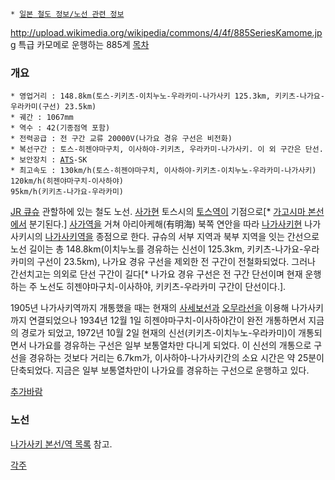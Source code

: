{{{+1 長崎本線 / Nagasaki Main Line}}}
 * [[일본 철도 정보/노선 관련 정보]]
http://upload.wikimedia.org/wikipedia/commons/4/4f/885SeriesKamome.jpg
특급 카모메로 운행하는 885계
[[목차]]
=== 개요 ===
 * 영업거리 : 148.8km(토스-키키츠-이치누노-우라카미-나가사키 125.3km, 키키츠-나가요-우라카미(구선) 23.5km)
 * 궤간 : 1067mm
 * 역수 : 42(기종점역 포함)
 * 전력공급 : 전 구간 교류 20000V(나가요 경유 구선은 비전화)
 * 복선구간 : 토스-히젠야마구치, 이사하야-키키츠, 우라카미-나가사키. 이 외 구간은 단선.
 * 보안장치 : [[ATS]]-SK
 * 최고속도 : 130km/h(토스-히젠야마구치, 이사하야-키키츠-이치누노-우라카미-나가사키)
 120km/h(히젠야마구치-이사하야)
 95km/h(키키츠-나가요-우라카미)

[[JR 큐슈]] 관할하에 있는 철도 노선.
[[사가]]현 토스시의 [[토스역]]이 기점으로[* [[가고시마 본선]]에서 분기된다.] [[사가역]]을 거쳐 아리아케해(有明海) 북쪽 연안을 따라 [[나가사키]]현 나가사키시의 [[나가사키역]]을 종점으로 한다.
규슈의 서부 지역과 북부 지역을 잇는 간선으로 노선 길이는 총 148.8km(이치누노를 경유하는 신선이 125.3km, 키키츠-나가요-우라카미의 구선이 23.5km), 나가요 경유 구선을 제외한 전 구간이 전철화되었다. 그러나 간선치고는 의외로 단선 구간이 길다[* 나가요 경유 구선은 전 구간 단선이며 현재 운행하는 주 노선도 히젠야마구치-이사하야, 키키츠-우라카미 구간이 단선이다.].

1905년 나가사키역까지 개통했을 때는 현재의 [[사세보선]]과 [[오무라선]]을 이용해 나가사키까지 연결되었으나 1934년 12월 1일 히젠야마구치-이사하야간이 완전 개통하면서 지금의 경로가 되었고, 1972년 10월 2일 현재의 신선(키키츠-이치누노-우라카미)이 개통되면서 나가요를 경유하는 구선은 일부 보통열차만 다니게 되었다. 이 신선의 개통으로 구선을 경유하는 것보다 거리는 6.7km가, 이사하야-나가사키간의 소요 시간은 약 25분이 단축되었다. 지금은 일부 보통열차만이 나가요를 경유하는 구선으로 운행하고 있다.

[[추가바람]]

=== 노선 ===
[[나가사키 본선/역 목록]] 참고.

[[각주]]
